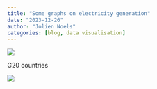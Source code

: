 ```yaml
---
title: "Some graphs on electricity generation"
date: "2023-12-26"
author: "Jolien Noels"
categories: [blog, data visualisation]
---
```


![](./elec_eu.png)

G20 countries

::: column-screen
![](./g20-mix.png)
:::

